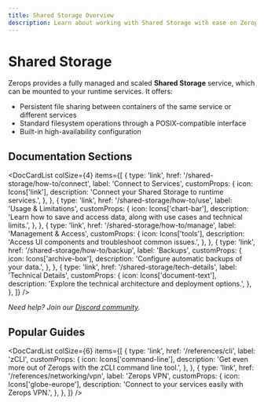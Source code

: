 ```yaml
---
title: Shared Storage Overview
description: Learn about working with Shared Storage with ease on Zerops.
---
```



# Shared Storage

Zerops provides a fully managed and scaled **Shared Storage** service, which can be mounted to your runtime services. It offers:
- Persistent file sharing between containers of the same service or different services
- Standard filesystem operations through a POSIX-compatible interface
- Built-in high-availability configuration

## Documentation Sections

<DocCardList
  colSize={4}
  items={[
    {
      type: 'link',
      href: '/shared-storage/how-to/connect',
      label: 'Connect to Services',
      customProps: {
        icon: Icons['link'],
        description: 'Connect your Shared Storage to runtime services.',
      },
    },
    {
      type: 'link',
      href: '/shared-storage/how-to/use',
      label: 'Usage & Limitations',
      customProps: {
        icon: Icons['chart-bar'],
        description: 'Learn how to save and access data, along with use cases and technical limits.',
      },
    },
    {
      type: 'link',
      href: '/shared-storage/how-to/manage',
      label: 'Management & Access',
      customProps: {
        icon: Icons['tools'],
        description: 'Access UI components and troubleshoot common issues.',
      },
    },
    {
      type: 'link',
      href: '/shared-storage/how-to/backup',
      label: 'Backups',
      customProps: {
        icon: Icons['archive-box'],
        description: 'Configure automatic backups of your data.',
      },
    },
    {
      type: 'link',
      href: '/shared-storage/tech-details',
      label: 'Technical Details',
      customProps: {
        icon: Icons['document-text'],
        description: 'Explore the technical architecture and deployment options.',
      },
    },
  ]}
/>

*Need help? Join our [Discord community](https://discord.gg/zeropsio).*

## Popular Guides

<DocCardList
  colSize={6}
  items={[
    {
      type: 'link',
      href: '/references/cli',
      label: 'zCLI',
      customProps: {
        icon: Icons['command-line'],
        description:
          'Get even more out of Zerops with the zCLI command line tool.',
      },
    },
    {
      type: 'link',
      href: '/references/networking/vpn',
      label: 'Zerops VPN',
      customProps: {
        icon: Icons['globe-europe'],
        description: 'Connect to your services easily with Zerops VPN.',
      },
    },
  ]}
/>